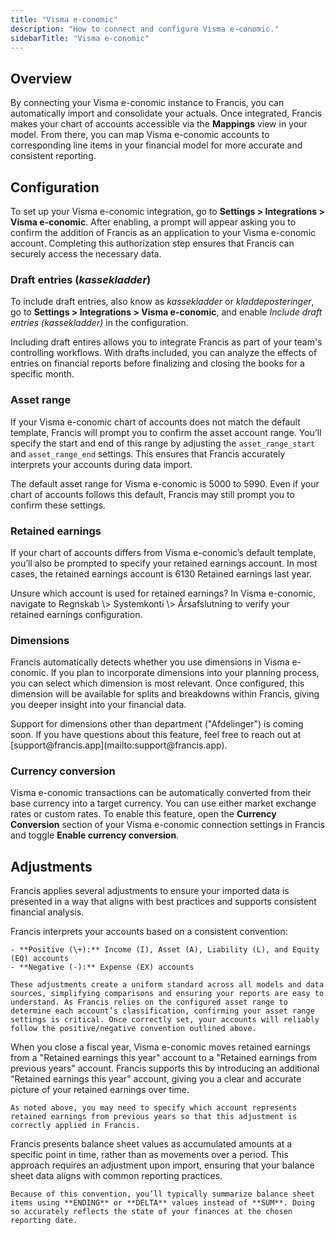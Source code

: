 ```yaml
---
title: "Visma e-conomic"
description: "How to connect and configure Visma e-conomic."
sidebarTitle: "Visma e-conomic"
---
```


## Overview

By connecting your Visma e-conomic instance to Francis, you can automatically import and consolidate your actuals. Once integrated, Francis makes your chart of accounts accessible via the **Mappings** view in your model. From there, you can map Visma e-conomic accounts to corresponding line items in your financial model for more accurate and consistent reporting.

## Configuration

To set up your Visma e-conomic integration, go to **Settings \> Integrations \> Visma e-conomic**. After enabling, a prompt will appear asking you to confirm the addition of Francis as an application to your Visma e-conomic account. Completing this authorization step ensures that Francis can securely access the necessary data.

### Draft entries (_kassekladder_)

To include draft entries, also know as _kassekladder_ or _kladdeposteringer_, go to **Settings \> Integrations \> Visma e-conomic**, and enable _Include draft entries (kassekladder)_ in the configuration.

Including draft entires allows you to integrate Francis as part of your team's controlling workflows. With drafts included, you can analyze the effects of entries on financial reports before finalizing and closing the books for a specific month.

### Asset range

If your Visma e-conomic chart of accounts does not match the default template, Francis will prompt you to confirm the asset account range. You’ll specify the start and end of this range by adjusting the `asset_range_start` and `asset_range_end` settings. This ensures that Francis accurately interprets your accounts during data import.

<Tip>
  The default asset range for Visma e-conomic is 5000 to 5990. Even if your chart of accounts follows this default, Francis may still prompt you to confirm these settings.
</Tip>

### Retained earnings

If your chart of accounts differs from Visma e-conomic’s default template, you’ll also be prompted to specify your retained earnings account. In most cases, the retained earnings account is 6130 Retained earnings last year.

<Tip>
  Unsure which account is used for retained earnings? In Visma e-conomic, navigate to Regnskab \> Systemkonti \> Årsafslutning to verify your retained earnings configuration.
</Tip>

### Dimensions

Francis automatically detects whether you use dimensions in Visma e-conomic. If you plan to incorporate dimensions into your planning process, you can select which dimension is most relevant. Once configured, this dimension will be available for splits and breakdowns within Francis, giving you deeper insight into your financial data.

<Info>
  Support for dimensions other than department ("Afdelinger") is coming soon. If you have questions about this feature, feel free to reach out at [support@francis.app](mailto:support@francis.app).
</Info>

### Currency conversion

Visma e-conomic transactions can be automatically converted from their base currency into a target currency. You can use either market exchange rates or custom rates. To enable this feature, open the **Currency Conversion** section of your Visma e-conomic connection settings in Francis and toggle **Enable currency conversion**.

## Adjustments

Francis applies several adjustments to ensure your imported data is presented in a way that aligns with best practices and supports consistent financial analysis.

<Tabs>
  <Tab title="Number convention">
    Francis interprets your accounts based on a consistent convention:

    - **Positive (\+):** Income (I), Asset (A), Liability (L), and Equity (EQ) accounts
    - **Negative (-):** Expense (EX) accounts

    These adjustments create a uniform standard across all models and data sources, simplifying comparisons and ensuring your reports are easy to understand. As Francis relies on the configured asset range to determine each account’s classification, confirming your asset range settings is critical. Once correctly set, your accounts will reliably follow the positive/negative convention outlined above.
  </Tab>
  <Tab title="Retained earnings">
    When you close a fiscal year, Visma e-conomic moves retained earnings from a "Retained earnings this year" account to a "Retained earnings from previous years" account. Francis supports this by introducing an additional “Retained earnings this year” account, giving you a clear and accurate picture of your retained earnings over time.

    As noted above, you may need to specify which account represents retained earnings from previous years so that this adjustment is correctly applied in Francis.
  </Tab>
  <Tab title="Balance sheet">
    Francis presents balance sheet values as accumulated amounts at a specific point in time, rather than as movements over a period. This approach requires an adjustment upon import, ensuring that your balance sheet data aligns with common reporting practices.

    Because of this convention, you’ll typically summarize balance sheet items using **ENDING** or **DELTA** values instead of **SUM**. Doing so accurately reflects the state of your finances at the chosen reporting date.
  </Tab>
</Tabs>
